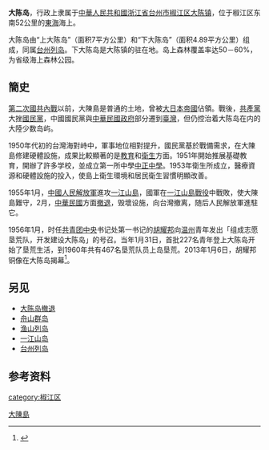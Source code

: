 {{NoteTA
|G1 = Unit
}}
{{Coord|28.46|N|121.90|E|region:CN_type:isle|display=title}}
'''大陈岛'''，行政上隶属于[[中華人民共和國|中華人民共和國]][[浙江省|浙江省]][[台州市|台州市]][[椒江区|椒江区]][[大陈镇_(台州市)|大陈镇]]，位于椒江区东南52公里的[[東海|東海]]海上。

大陈岛由“上大陈岛”（面积7平方公里）和“下大陈岛”（面积4.89平方公里）组成，同属[[台州列岛|台州列岛]]。下大陈岛是大陈镇的驻在地。岛上森林覆盖率达50－60%，为省级海上森林公园。

== 簡史 ==
[[第二次國共內戰|第二次國共內戰]]以前，大陳島是普通的土地，曾被[[大日本帝國|大日本帝國]]佔領。戰後，[[中國共產黨|共產黨]]大挫[[中國國民黨|國民黨]]，中國國民黨與[[中華民國政府|中華民國政府]]部分遷到[[臺灣|臺灣]]，但仍控治着大陈岛在内的大陸少数岛屿。

1950年代初的台灣海對峙中，軍事地位相對提升，國民黨基於戰備需求，在大陳島修建硬體設施，成果比較顯著的是[[教育|教育]]和[[衛生|衛生]]方面。1951年開始推展基礎教育，開辦了許多学校，並成立第一所中學[[中正中學|中正中學]]。1953年衛生所成立，醫療資源和硬體設施的投入，使島上衛生環境和居民衛生習慣明顯改善。

1955年1月，[[中國人民解放軍|中國人民解放軍]]進攻[[一江山島|一江山島]]，國軍在[[一江山島戰役|一江山島戰役]]中戰敗，使大陳島難守，2月，[[中華民國|中華民國]]方面[[大陈岛撤退|撤退]]，毁壞设施，向台灣撤离，随后人民解放軍進駐它。

1956年1月，时任[[中国共产主义青年团中央委员会|共青团中央]]书记处第一书记的[[胡耀邦|胡耀邦]]向[[温州|温州]]青年发出「组成志愿垦荒队，开发建设大陈岛」的号召。当年1月31日，首批227名青年登上大陈岛开始了垦荒生活，到1960年共有467名垦荒队员上岛垦荒。2013年1月6日，胡耀邦铜像在大陈岛揭幕<ref>{{cite web |url=http://news.163.com/13/0107/04/8KJEK59C00014AED.html#p=8KJVMC2D00AN0001 |language= |title=胡耀邦铜像在浙江大陈岛揭幕 |publisher=中青在线-中国青年报 |date=2013-01-07 |accessdate= |archive-url=https://web.archive.org/web/20130110031503/http://news.163.com/13/0107/04/8KJEK59C00014AED.html#p=8KJVMC2D00AN0001 |archive-date=2013-01-10 |dead-url=yes }}</ref>。

== 另见 ==
*[[大陈岛撤退|大陈岛撤退]]
*[[舟山群岛|舟山群岛]]
*[[渔山列岛|渔山列岛]]
*[[一江山岛|一江山岛]]
*[[台州列岛|台州列岛]]

== 参考资料 ==
{{reflist}}

{{台州市}}
{{Zhejiang-stub}}

[[Category:大陳島|]]
[[category:椒江区|category:椒江区]]